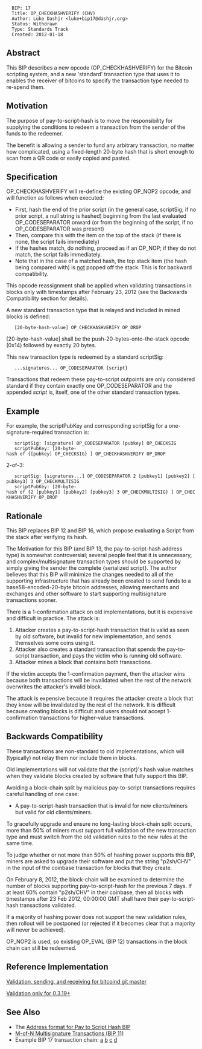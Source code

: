 <pre>
  BIP: 17
  Title: OP_CHECKHASHVERIFY (CHV)
  Author: Luke Dashjr <luke+bip17@dashjr.org>
  Status: Withdrawn
  Type: Standards Track
  Created: 2012-01-18
</pre>

==Abstract==

This BIP describes a new opcode (OP_CHECKHASHVERIFY) for the Bitcoin scripting system, and a new 'standard' transaction type that uses it to enables the receiver of bitcoins to specify the transaction type needed to re-spend them.

==Motivation==

The purpose of pay-to-script-hash is to move the responsibility for supplying the conditions to redeem a transaction from the sender of the funds to the redeemer.

The benefit is allowing a sender to fund any arbitrary transaction, no matter how complicated, using a fixed-length 20-byte hash that is short enough to scan from a QR code or easily copied and pasted.

==Specification==

OP_CHECKHASHVERIFY will re-define the existing OP_NOP2 opcode, and will function as follows when executed:

* First, hash the end of the prior script (in the general case, scriptSig; if no prior script, a null string is hashed) beginning from the last evaluated OP_CODESEPARATOR onward (or from the beginning of the script, if no OP_CODESEPARATOR was present)
* Then, compare this with the item on the top of the stack (if there is none, the script fails immediately)
* If the hashes match, do nothing, proceed as if an OP_NOP; if they do not match, the script fails immediately.
* Note that in the case of a matched hash, the top stack item (the hash being compared with) is <u>not</u> popped off the stack. This is for backward compatibility.

This opcode reassignment shall be applied when validating transactions in blocks only with timestamps after February 23, 2012 (see the Backwards Compatibility section for details).

A new standard transaction type that is relayed and included in mined blocks is defined:

    [20-byte-hash-value] OP_CHECKHASHVERIFY OP_DROP

[20-byte-hash-value] shall be the push-20-bytes-onto-the-stack opcode (0x14) followed by exactly 20 bytes.

This new transaction type is redeemed by a standard scriptSig:

    ...signatures... OP_CODESEPARATOR {script}

Transactions that redeem these pay-to-script outpoints are only considered standard if they contain exactly one OP_CODESEPARATOR and the appended ''script'' is, itself, one of the other standard transaction types.

==Example==

For example, the scriptPubKey and corresponding scriptSig for a one-signature-required transaction is:

    scriptSig: [signature] OP_CODESEPARATOR [pubkey] OP_CHECKSIG
    scriptPubKey: [20-byte-hash of {[pubkey] OP_CHECKSIG} ] OP_CHECKHASHVERIFY OP_DROP

2-of-3:

    scriptSig: [signatures...] OP_CODESEPARATOR 2 [pubkey1] [pubkey2] [pubkey3] 3 OP_CHECKMULTISIG
    scriptPubKey: [20-byte-hash of {2 [pubkey1] [pubkey2] [pubkey3] 3 OP_CHECKMULTISIG} ] OP_CHECKHASHVERIFY OP_DROP

==Rationale==

This BIP replaces BIP 12 and BIP 16, which propose evaluating a Script from the stack after verifying its hash.

The Motivation for this BIP (and BIP 13, the pay-to-script-hash address type) is somewhat controversial; several people feel that it is unnecessary, and complex/multisignature transaction types should be supported by simply giving the sender the complete {serialized script}. The author believes that this BIP will minimize the changes needed to all of the supporting infrastructure that has already been created to send funds to a base58-encoded-20-byte bitcoin addresses, allowing merchants and exchanges and other software to start supporting multisignature transactions sooner.

There is a 1-confirmation attack on old implementations, but it is expensive and difficult in practice. The attack is:

# Attacker creates a pay-to-script-hash transaction that is valid as seen by old software, but invalid for new implementation, and sends themselves some coins using it.
# Attacker also creates a standard transaction that spends the pay-to-script transaction, and pays the victim who is running old software.
# Attacker mines a block that contains both transactions.

If the victim accepts the 1-confirmation payment, then the attacker wins because both transactions will be invalidated when the rest of the network overwrites the attacker's invalid block.

The attack is expensive because it requires the attacker create a block that they know will be invalidated by the rest of the network. It is difficult because creating blocks is difficult and users should not accept 1-confirmation transactions for higher-value transactions.

==Backwards Compatibility==

These transactions are non-standard to old implementations, which will (typically) not relay them nor include them in blocks.

Old implementations will not validate that the {script}'s hash value matches when they validate blocks created by software that fully support this BIP.

Avoiding a block-chain split by malicious pay-to-script transactions requires careful handling of one case:

* A pay-to-script-hash transaction that is invalid for new clients/miners but valid for old clients/miners.

To gracefully upgrade and ensure no long-lasting block-chain split occurs, more than 50% of miners must support full validation of the new transaction type and must switch from the old validation rules to the new rules at the same time. 

To judge whether or not more than 50% of hashing power supports this BIP, miners are asked to upgrade their software and put the string "p2sh/CHV" in the input of the coinbase transaction for blocks that they create.

On February 8, 2012, the block-chain will be examined to determine the number of blocks supporting pay-to-script-hash for the previous 7 days. If at least 60% contain "p2sh/CHV" in their coinbase, then all blocks with timestamps after 23 Feb 2012, 00:00:00 GMT shall have their pay-to-script-hash transactions validated.

If a majority of hashing power does not support the new validation rules, then rollout will be postponed (or rejected if it becomes clear that a majority will never be achieved).

OP_NOP2 is used, so existing OP_EVAL (BIP 12) transactions in the block chain can still be redeemed.

==Reference Implementation==

[https://gitorious.org/~Luke-Jr/bitcoin/luke-jr-bitcoin/commits/checkhashverify Validation, sending, and receiving for bitcoind git master]

[https://gitorious.org/~Luke-Jr/bitcoin/luke-jr-bitcoin/commits/checkhashverify_backport Validation only for 0.3.19+]

==See Also==

* The [[bip-0013.mediawiki|Address format for Pay to Script Hash BIP]]
* [[bip-0011.mediawiki|M-of-N Multisignature Transactions (BIP 11)]]
* Example BIP 17 transaction chain: [http://blockexplorer.com/tx/b8fd633e7713a43d5ac87266adc78444669b987a56b3a65fb92d58c2c4b0e84d a] [http://blockexplorer.com/tx/eb3b82c0884e3efa6d8b0be55b4915eb20be124c9766245bcc7f34fdac32bccb b] [http://blockexplorer.com/tx/055707ce7fea7b9776fdc70413f65ceec413d46344424ab01acd5138767db137 c] [http://blockexplorer.com/tx/6d36bc17e947ce00bb6f12f8e7a56a1585c5a36188ffa2b05e10b4743273a74b d]
